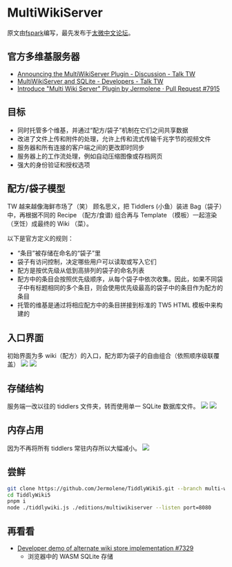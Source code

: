 # MultiWikiServer

原文由[fspark](https://talk.tidgi.fun/user/fspark)编写，最先发布于[太微中文论坛](https://talk.tidgi.fun/topic/124/tw%E5%89%8D%E7%9E%BB-multiwikiserver-%E9%94%90%E6%84%8F%E5%BC%80%E5%8F%91%E4%B8%AD%E7%9A%84%E5%AE%98%E6%96%B9%E5%A4%9A%E7%BB%B4%E5%9F%BA%E6%9C%8D%E5%8A%A1%E5%99%A8-%E6%9C%AA%E6%9D%A5%E5%8F%AF%E6%9C%9F)。

## 官方多维基服务器

- [Announcing the MultiWikiServer Plugin \- Discussion \- Talk TW](https://talk.tiddlywiki.org/t/announcing-the-multiwikiserver-plugin/9033/16)
- [MultiWikiServer and SQLite \- Developers \- Talk TW](https://talk.tiddlywiki.org/t/multiwikiserver-and-sqlite/9035)
- [Introduce "Multi Wiki Server" Plugin by Jermolene · Pull Request #7915](https://github.com/Jermolene/TiddlyWiki5/pull/7915)

## 目标

- 同时托管多个维基，并通过“配方/袋子”机制在它们之间共享数据
- 改进了文件上传和附件的处理，允许上传和流式传输千兆字节的视频文件
- 服务器和所有连接的客户端之间的更改即时同步
- 服务器上的工作流处理，例如自动压缩图像或存档网页
- 强大的身份验证和授权选项

## 配方/袋子模型

TW 越来越像海鲜市场了（笑）
顾名思义，把 Tiddlers (小鱼）装进 Bag（袋子）中，再根据不同的 Recipe （配方/食谱) 组合再与 Template （模板）一起渲染（烹饪）成最终的 Wiki （菜）。

以下是官方定义的规则：

- “条目”被存储在命名的“袋子”里
- 袋子有访问控制，决定哪些用户可以读取或写入它们
- 配方是按优先级从低到高排列的袋子的命名列表
- 配方中的条目会按照优先级顺序，从每个袋子中依次收集。因此，如果不同袋子中有标题相同的多个条目，则会使用优先级最高的袋子中的条目作为配方的条目
- 托管的维基是通过将相应配方中的条目拼接到标准的 TW5 HTML 模板中来构建的

## 入口界面

初始界面为多 wiki（配方）的入口，配方即为袋子的自由组合（依照顺序级联覆盖）
![](./img/snipaste_2024-02-02_11-49-19.png)
![](./img/snipaste_2024-02-02_11-49-31.png)

## 存储结构

服务端一改以往的 tiddlers 文件夹，转而使用单一 SQLite 数据库文件。
![](./img/snipaste_2024-02-02_13-55-40.png)
![](./img/date-base.png)

## 内存占用

因为不再将所有 tiddlers 常驻内存所以大幅减小。
![](./img/run-time.png)

## 尝鲜

```bash
git clone https://github.com/Jermolene/TiddlyWiki5.git --branch multi-wiki-support
cd TiddlyWiki5
pnpm i
node ./tiddlywiki.js ./editions/multiwikiserver --listen port=8080
```

## 再看看

- [Developer demo of alternate wiki store implementation #7329](https://github.com/Jermolene/TiddlyWiki5/pull/7329)
  - 浏览器中的 WASM SQLite 存储
